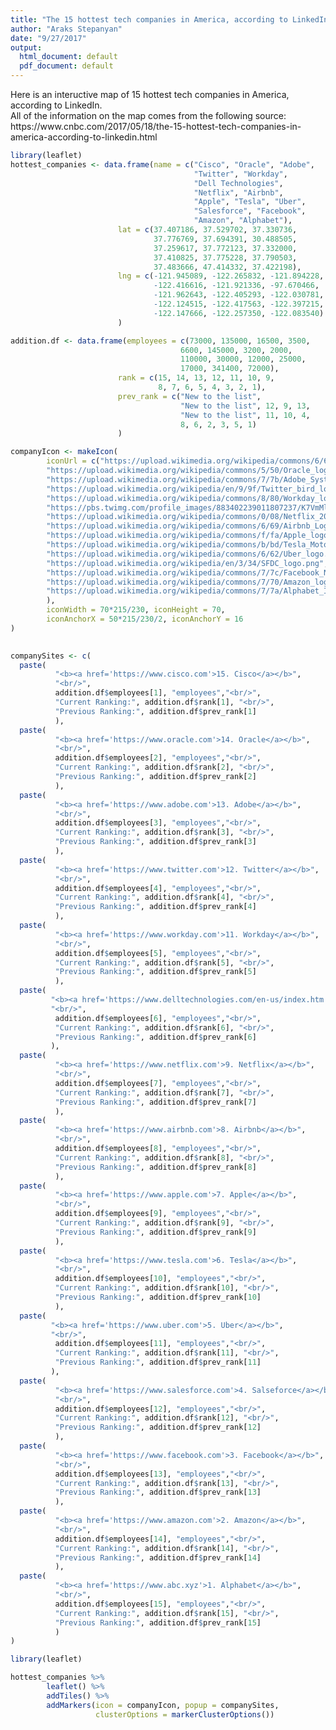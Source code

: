 ```yaml
---
title: "The 15 hottest tech companies in America, according to LinkedIn"
author: "Araks Stepanyan"
date: "9/27/2017"
output:
  html_document: default
  pdf_document: default
---
```


Here is an inteructive map of 15 hottest tech companies in America, according to LinkedIn.  
All of the information on the map comes from the following source: https://www.cnbc.com/2017/05/18/the-15-hottest-tech-companies-in-america-according-to-linkedin.html

```r
library(leaflet)
hottest_companies <- data.frame(name = c("Cisco", "Oracle", "Adobe",
                                         "Twitter", "Workday", 
                                         "Dell Technologies", 
                                         "Netflix", "Airbnb", 
                                         "Apple", "Tesla", "Uber",
                                         "Salesforce", "Facebook",
                                         "Amazon", "Alphabet"),
                        lat = c(37.407186, 37.529702, 37.330736,
                                37.776769, 37.694391, 30.488505,
                                37.259617, 37.772123, 37.332000,
                                37.410825, 37.775228, 37.790503,
                                37.483666, 47.414332, 37.422198),
                        lng = c(-121.945089, -122.265832, -121.894228,
                                -122.416616, -121.921336, -97.670466,
                                -121.962643, -122.405293, -122.030781,
                                -122.124515, -122.417563, -122.397215,
                                -122.147666, -122.257350, -122.083540)
                        )

addition.df <- data.frame(employees = c(73000, 135000, 16500, 3500, 
                                      6600, 145000, 3200, 2000, 
                                      110000, 30000, 12000, 25000,
                                      17000, 341400, 72000),
                        rank = c(15, 14, 13, 12, 11, 10, 9, 
                                 8, 7, 6, 5, 4, 3, 2, 1),
                        prev_rank = c("New to the list", 
                                      "New to the list", 12, 9, 13,
                                      "New to the list", 11, 10, 4,
                                      8, 6, 2, 3, 5, 1)
                        )

companyIcon <- makeIcon(
        iconUrl = c("https://upload.wikimedia.org/wikipedia/commons/6/64/Cisco_logo.svg", 
        "https://upload.wikimedia.org/wikipedia/commons/5/50/Oracle_logo.svg",
        "https://upload.wikimedia.org/wikipedia/commons/7/7b/Adobe_Systems_logo_and_wordmark.svg",
        "https://upload.wikimedia.org/wikipedia/en/9/9f/Twitter_bird_logo_2012.svg",
        "https://upload.wikimedia.org/wikipedia/commons/8/80/Workday_logo.svg",
        "https://pbs.twimg.com/profile_images/883402239011807237/K7VmMl3W_400x400.jpg",
        "https://upload.wikimedia.org/wikipedia/commons/0/08/Netflix_2015_logo.svg",
        "https://upload.wikimedia.org/wikipedia/commons/6/69/Airbnb_Logo_Bélo.svg",
        "https://upload.wikimedia.org/wikipedia/commons/f/fa/Apple_logo_black.svg",
        "https://upload.wikimedia.org/wikipedia/commons/b/bd/Tesla_Motors.svg",
        "https://upload.wikimedia.org/wikipedia/commons/6/62/Uber_logo.svg",
        "https://upload.wikimedia.org/wikipedia/en/3/34/SFDC_logo.png",
        "https://upload.wikimedia.org/wikipedia/commons/7/7c/Facebook_New_Logo_%282015%29.svg",
        "https://upload.wikimedia.org/wikipedia/commons/7/70/Amazon_logo_plain.svg",
        "https://upload.wikimedia.org/wikipedia/commons/7/7a/Alphabet_Inc_Logo_2015.svg"
        ),
        iconWidth = 70*215/230, iconHeight = 70,
        iconAnchorX = 50*215/230/2, iconAnchorY = 16
)

  
companySites <- c(
  paste(
          "<b><a href='https://www.cisco.com'>15. Cisco</a></b>",
          "<br/>",
          addition.df$employees[1], "employees","<br/>",
          "Current Ranking:", addition.df$rank[1], "<br/>",
          "Previous Ranking:", addition.df$prev_rank[1]
          ),
  paste(
          "<b><a href='https://www.oracle.com'>14. Oracle</a></b>",
          "<br/>",
          addition.df$employees[2], "employees","<br/>",
          "Current Ranking:", addition.df$rank[2], "<br/>",
          "Previous Ranking:", addition.df$prev_rank[2]
          ),
  paste(
          "<b><a href='https://www.adobe.com'>13. Adobe</a></b>",
          "<br/>",
          addition.df$employees[3], "employees","<br/>",
          "Current Ranking:", addition.df$rank[3], "<br/>",
          "Previous Ranking:", addition.df$prev_rank[3]
          ),
  paste(
          "<b><a href='https://www.twitter.com'>12. Twitter</a></b>",
          "<br/>",
          addition.df$employees[4], "employees","<br/>",
          "Current Ranking:", addition.df$rank[4], "<br/>",
          "Previous Ranking:", addition.df$prev_rank[4]
          ),
  paste(
          "<b><a href='https://www.workday.com'>11. Workday</a></b>",
          "<br/>",
          addition.df$employees[5], "employees","<br/>",
          "Current Ranking:", addition.df$rank[5], "<br/>",
          "Previous Ranking:", addition.df$prev_rank[5]
          ),
  paste(
         "<b><a href='https://www.delltechnologies.com/en-us/index.htm'>10. Dell Technologies</a></b>",
         "<br/>",
          addition.df$employees[6], "employees","<br/>",
          "Current Ranking:", addition.df$rank[6], "<br/>",
          "Previous Ranking:", addition.df$prev_rank[6]
         ),
  paste(
          "<b><a href='https://www.netflix.com'>9. Netflix</a></b>",
          "<br/>",
          addition.df$employees[7], "employees","<br/>",
          "Current Ranking:", addition.df$rank[7], "<br/>",
          "Previous Ranking:", addition.df$prev_rank[7]
          ),
  paste(
          "<b><a href='https://www.airbnb.com'>8. Airbnb</a></b>",
          "<br/>",
          addition.df$employees[8], "employees","<br/>",
          "Current Ranking:", addition.df$rank[8], "<br/>",
          "Previous Ranking:", addition.df$prev_rank[8]
          ),
  paste(
          "<b><a href='https://www.apple.com'>7. Apple</a></b>",
          "<br/>",
          addition.df$employees[9], "employees","<br/>",
          "Current Ranking:", addition.df$rank[9], "<br/>",
          "Previous Ranking:", addition.df$prev_rank[9]
          ),
  paste(
          "<b><a href='https://www.tesla.com'>6. Tesla</a></b>",
          "<br/>",
          addition.df$employees[10], "employees","<br/>",
          "Current Ranking:", addition.df$rank[10], "<br/>",
          "Previous Ranking:", addition.df$prev_rank[10]
          ),
  paste(
         "<b><a href='https://www.uber.com'>5. Uber</a></b>",
         "<br/>",
          addition.df$employees[11], "employees","<br/>",
          "Current Ranking:", addition.df$rank[11], "<br/>",
          "Previous Ranking:", addition.df$prev_rank[11]
         ),
  paste(
          "<b><a href='https://www.salesforce.com'>4. Salseforce</a></b>",
          "<br/>",
          addition.df$employees[12], "employees","<br/>",
          "Current Ranking:", addition.df$rank[12], "<br/>",
          "Previous Ranking:", addition.df$prev_rank[12]
          ),
  paste(
          "<b><a href='https://www.facebook.com'>3. Facebook</a></b>",
          "<br/>",
          addition.df$employees[13], "employees","<br/>",
          "Current Ranking:", addition.df$rank[13], "<br/>",
          "Previous Ranking:", addition.df$prev_rank[13]
          ),
  paste(
          "<b><a href='https://www.amazon.com'>2. Amazon</a></b>",
          "<br/>",
          addition.df$employees[14], "employees","<br/>",
          "Current Ranking:", addition.df$rank[14], "<br/>",
          "Previous Ranking:", addition.df$prev_rank[14]
          ),
  paste(
          "<b><a href='https://www.abc.xyz'>1. Alphabet</a></b>",
          "<br/>",
          addition.df$employees[15], "employees","<br/>",
          "Current Ranking:", addition.df$rank[15], "<br/>",
          "Previous Ranking:", addition.df$prev_rank[15]
          )
)
```


```r
library(leaflet)

hottest_companies %>%
        leaflet() %>%
        addTiles() %>%
        addMarkers(icon = companyIcon, popup = companySites,
                   clusterOptions = markerClusterOptions())



```
